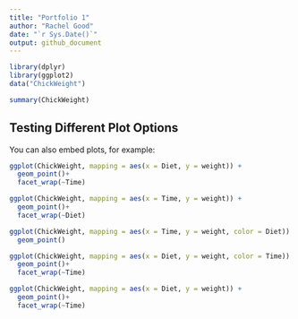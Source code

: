 ```yaml
---
title: "Portfolio 1"
author: "Rachel Good"
date: "`r Sys.Date()`"
output: github_document
---
```


```r
library(dplyr)
library(ggplot2)
data("ChickWeight")
```


```r
summary(ChickWeight)
```

## Testing Different Plot Options

You can also embed plots, for example:

```r
ggplot(ChickWeight, mapping = aes(x = Diet, y = weight)) +
  geom_point()+
  facet_wrap(~Time)
```

```r
ggplot(ChickWeight, mapping = aes(x = Time, y = weight)) +
  geom_point()+
  facet_wrap(~Diet)
```

```r
ggplot(ChickWeight, mapping = aes(x = Time, y = weight, color = Diet)) +
  geom_point()
```

```r
ggplot(ChickWeight, mapping = aes(x = Diet, y = weight, color = Time)) +
  geom_point()+
  facet_wrap(~Time)
```

```r
ggplot(ChickWeight, mapping = aes(x = Diet, y = weight)) +
  geom_point()+
  facet_wrap(~Time)
```